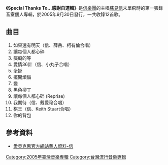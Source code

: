 {{Infobox Album  <!-- See Wikipedia:WikiProject_Albums -->
| Name		= Special Thanks To…感謝自選輯
| Type		= [[專輯|專輯]] 
| Artist	        = [[蘇見信|蘇見信]] 
| Cover		= 
| Released	= 2005年
| Recorded	= 
| Genre		= [[流行搖滾|流行搖滾]]、[[重金屬音樂|重金屬音樂]]
| Length	= 
| Label		= [[艾迴|艾迴]]
| Producer	= Keith Stuart
| Reviews	= 
| Last album	= 
| This album	= Special Thanks To…感謝自選輯<br>（2005年）
| Next album	= 我就是我<br>（2007年）
}}

'''《Special Thanks To…感謝自選輯》'''是[[信樂團|信樂團]]的主唱[[蘇見信|蘇見信]]未單飛時的第一張錄音室個人專輯，於2005年9月30日發行，一共收錄12首歌。

== 曲目 ==
# 如果還有明天（信、薛岳、柯有倫合唱）
# 讓每個人都心碎
# 癡癡的等 
# 愛情36計（信、小丸子合唱）
# 牽掛 
# 擺開煩惱 
# 變 
# 黑色柳丁 
# 讓每個人都心碎 (Reprise) 
# 我期待（信、戴愛玲合唱） 
# 棋王（信、Keith Stuart合唱） 
# 你的背包 

== 參考資料 ==
*[http://www.avex.com.tw/4th/artist/artist_discography.asp?cateid=1&subid=1&acode=ASHINT&aid=76548&anamec=ashin#AVCCD90070 愛貝克思官方網站藝人資料-信]{{dead link|date=2017年11月 |bot=InternetArchiveBot |fix-attempted=yes }}

[[Category:2005年臺灣音樂專輯|Category:2005年臺灣音樂專輯]]
[[Category:台灣流行音樂專輯|Category:台灣流行音樂專輯]]